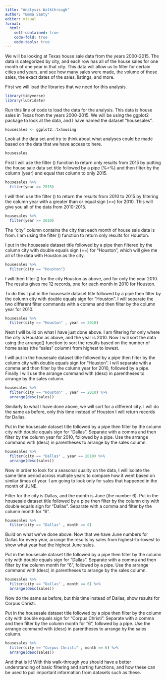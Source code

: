```yaml
---
title: "Analysis Walkthrough"
author: "Emma Saaty"
editor: visual
format:
  html:
    self-contained: true
    code-fold: true
    code-tools: true
---
```


We will be looking at Texas house sale data from the years 2000-2015. The data is categorized by city, and each row has all of the house sales for one month of one year in that city. This data will allow us to filter for certain cities and years, and see how many sales were made, the volume of those sales, the exact dates of the sales, listings, and more.

First we will load the libraries that we need for this analysis.

```r
library(tidyverse)
library(lubridate)
```

Run this line of code to load the data for the analysis. This data is house sales in Texas from the years 2000-2015. We will be using the ggplot2 package to look at the data, and I have named the dataset "housesales".

```r
housesales <- ggplot2::txhousing

```

Look at the data set and try to think about what analyses could be made based on the data that we have access to here.

```r
housesales
```

First I will use the filter () function to return only results from 2015 by putting the house sale data set title followed by a pipe (%\>%) and then filter by the column (year) and equal that column to only 2015.

```r

housesales %>%
  filter(year == 2015)
```

I will then use the filter () to return the results from 2010 to 2015 by filtering the column year with a greater than or equal sign (\>=) for 2010. This will give you all of the data from 2010-2015.

```r

housesales %>%
  filter(year >= 2010)

```

The "city" column contains the city that each month of house sale data is from. I am using the filter () function to return only results for Houston.

I put in the housesale dataset title followed by a pipe then filtered by the column city with double equals sign (==) for "Houston", which will give me all of the data with Houston as the city.

```r

housesales %>%
  filter(city == "Houston")

```

I will then filter () for the city Houston as above, and for only the year 2010. The results gives me 12 records, one for each month in 2010 for Houston.

To do this I put in the housesale dataset title followed by a pipe then filter by the column city with double equals sign for "Houston". I will separate the two different filter commands with a comma and then filter by the column year for 2010.

```r

housesales %>%
  filter(city == "Houston" , year == 2010)

```

Next I will build on what I have just done above. I am filtering for only where the city is Houston as above, and the year is 2010. Now I will sort the data using the arrange() function to sort the results based on the number of home sales (the "sales" column) from highest to lowest.

I will put in the housesale dataset title followed by a pipe then filter by the column city with double equals sign for "Houston". I will separate with a comma and then filter by the column year for 2010, followed by a pipe. Finally I will use the arrange command with (desc) in parentheses to arrange by the sales column.

```r

housesales %>%
  filter(city == "Houston" , year == 2010) %>%
  arrange(desc(sales))

```

Similarly to what I have done above, we will sort for a different city. I will do the same as before, only this time instead of Houston I will return records for Dallas.

Put in the housesale dataset title followed by a pipe then filter by the column city with double equals sign for "Dallas". Separate with a comma and then filter by the column year for 2010, followed by a pipe. Use the arrange command with (desc) in parentheses to arrange by the sales column.

```r


housesales %>%
  filter(city == "Dallas" , year == 2010) %>%
  arrange(desc(sales))

```

Now in order to look for a seasonal quality on the data, I will isolate the same time period across multiple years to compare how it went based on similar times of year. I am going to look only for sales that happened in the month of JUNE.

Filter for the city is Dallas, and the month is June (the number 6). Put in the housesale dataset title followed by a pipe then filter by the column city with double equals sign for "Dallas". Separate with a comma and filter by the column month for "6".

```r

housesales %>%
  filter(city == "Dallas" , month == 6)

```

Build on what we've done above. Now that we have June numbers for Dallas for every year, arrange the results by sales from highest-to-lowest to show what year had the highest June sales.

Put in the housesale dataset title followed by a pipe then filter by the column city with double equals sign for "Dallas". Separate with a comma and then filter by the column month for "6", followed by a pipe. Use the arrange command with (desc) in parentheses to arrange by the sales column.

```r


housesales %>%
  filter(city == "Dallas" , month == 6) %>%
  arrange(desc(sales))

```

Now do the same as before, but this time instead of Dallas, show results for Corpus Christi.

Put in the housesale dataset title followed by a pipe then filter by the column city with double equals sign for "Corpus Christi". Separate with a comma and then filter by the column month for "6", followed by a pipe. Use the arrange command with (desc) in parentheses to arrange by the sales column.

```r


housesales %>%
  filter(city == "Corpus Christi" , month == 6) %>%
  arrange(desc(sales))

```

And that is it! With this walk-through you should have a better understanding of basic filtering and sorting functions, and how these can be used to pull important information from datasets such as these.
